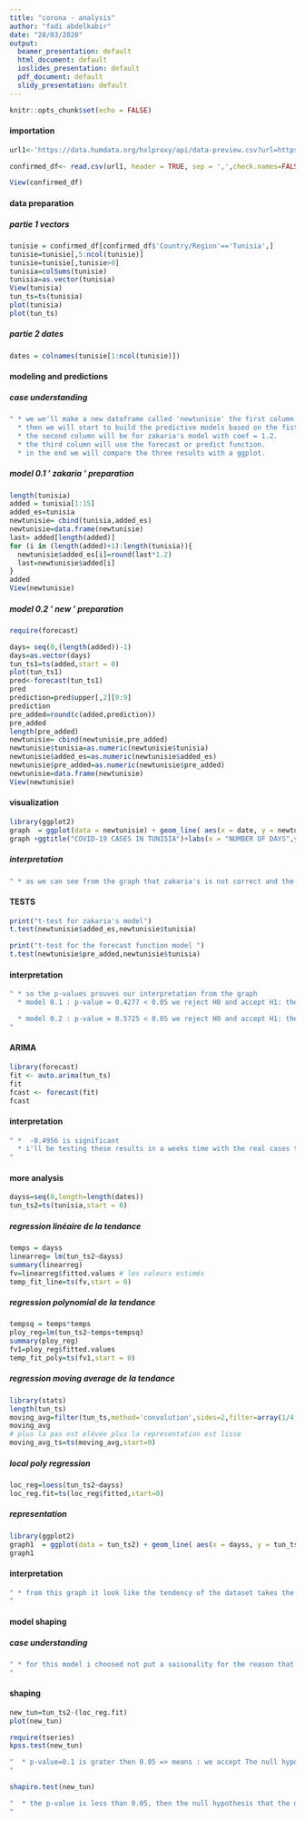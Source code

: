 ```yaml
---
title: "corona - analysis"
author: "fadi abdelkabir"
date: "28/03/2020"
output:
  beamer_presentation: default
  html_document: default
  ioslides_presentation: default
  pdf_document: default
  slidy_presentation: default
---
```


```r
knitr::opts_chunk$set(echo = FALSE)
```

#### importation ####

```r
url1<-'https://data.humdata.org/hxlproxy/api/data-preview.csv?url=https%3A%2F%2Fraw.githubusercontent.com%2FCSSEGISandData%2FCOVID-19%2Fmaster%2Fcsse_covid_19_data%2Fcsse_covid_19_time_series%2Ftime_series_covid19_confirmed_global.csv&filename=time_series_covid19_confirmed_global.csv'

confirmed_df<- read.csv(url1, header = TRUE, sep = ',',check.names=FALSE)

View(confirmed_df)

```



#### data preparation ####
##### partie 1 vectors #####

```r
tunisie = confirmed_df[confirmed_df$'Country/Region'=='Tunisia',]
tunisie=tunisie[,5:ncol(tunisie)]
tunisie=tunisie[,tunisie>0]
tunisia=colSums(tunisie)
tunisia=as.vector(tunisia)
View(tunisia)
tun_ts=ts(tunisia)
plot(tunisia)
plot(tun_ts)
```

##### partie 2 dates #####
```r
dates = colnames(tunisie[1:ncol(tunisie)])
```

#### modeling and predictions #### 
##### case understanding #####

```r
" * we we'll make a new dataframe called 'newtunisie' the first column will       take the exact numbers of the confirmed cases.
  * then we will start to build the predictive models based on the fist 15        observation.
  * the second column will be for zakaria's model with coef = 1.2.
  * the third column will use the forecast or predict function.
  * in the end we will compare the three results with a ggplot.
```

##### model 0.1  ' zakaria ' preparation ####

```r
length(tunisia)
added = tunisia[1:15]
added_es=tunisia
newtunisie= cbind(tunisia,added_es)
newtunisie=data.frame(newtunisie)
last= added[length(added)]
for (i in (length(added)+1):length(tunisia)){
  newtunisie$added_es[i]=round(last*1.2)
  last=newtunisie$added[i]
}
added
View(newtunisie)
```


##### model 0.2 ' new ' preparation ####

```r
require(forecast)

days= seq(0,(length(added))-1)
days=as.vector(days)
tun_ts1=ts(added,start = 0)
plot(tun_ts1)
pred<-forecast(tun_ts1)
pred
prediction=pred$upper[,2][0:9]
prediction
pre_added=round(c(added,prediction))
pre_added
length(pre_added)
newtunisie= cbind(newtunisie,pre_added)
newtunisie$tunisia=as.numeric(newtunisie$tunisia)
newtunisie$added_es=as.numeric(newtunisie$added_es)
newtunisie$pre_added=as.numeric(newtunisie$pre_added)
newtunisie=data.frame(newtunisie)
View(newtunisie)
```


#### visualization ####

```r
library(ggplot2) 
graph  = ggplot(data = newtunisie) + geom_line( aes(x = date, y = newtunisie$tunisia, colour = "confirmed cases ")) + geom_line( aes(x = date , y = newtunisie$added_es, colour = "estemated by 1.2"))+ geom_line( aes(x = date , y = newtunisie$pre_added, colour = "estemated by forcast fun"))
graph +ggtitle("COVID-19 CASES IN TUNISIA")+labs(x = "NUMBER OF DAYS",y = "NUMBER OF CASES") +  scale_colour_manual(values=c("blue", "red","yellow")) + theme(legend.position=c(0.1, 0.1), legend.justification = c("left","bottom")) 
```

##### interpretation ##### 
```r
" * as we can see from the graph that zakaria's is not correct and the            predicted values are so far from the real values same goes with the           forcast function '
```


#### TESTS ####

```r
print("t-test for zakaria's model")
t.test(newtunisie$added_es,newtunisie$tunisia) 

print("t-test for the forecast function model ")
t.test(newtunisie$pre_added,newtunisie$tunisia) 

```


#### interpretation ####

```r
" * so the p-values prouves our interpretation from the graph 
  * model 0.1 : p-value = 0.4277 < 0.05 we reject H0 and accept H1: theres a significant difference in the predicted values and the real values 

  * model 0.2 : p-value = 0.5725 < 0.05 we reject H0 and accept H1: theres a significant difference in the predicted values and the real values 
"
```




#### ARIMA ####

```r
library(forecast)
fit <- auto.arima(tun_ts)
fit
fcast <- forecast(fit)
fcast
```

#### interpretation ####

```r
" *  -0.4956 is significant
  * i'll be testing these results in a weeks time with the real cases to see how good is this prediction and can we rely on it automaticly in the futur
"
```


#### more analysis ####

```r
dayss=seq(0,length=length(dates))
tun_ts2=ts(tunisia,start = 0)
```


##### regression linéaire de la tendance #####


```r
temps = dayss
linearreg= lm(tun_ts2~dayss)
summary(linearreg)
fv=linearreg$fitted.values # les valeurs estimés
temp_fit_line=ts(fv,start = 0)
```


##### regression polynomial de la tendance ####


```r
tempsq = temps*temps
ploy_reg=lm(tun_ts2~temps+tempsq)
summary(ploy_reg)
fv1=ploy_reg$fitted.values
temp_fit_poly=ts(fv1,start = 0)
```


##### regression moving average  de la tendance ##### 


```r
library(stats)
length(tun_ts)
moving_avg=filter(tun_ts,method='convolution',sides=2,filter=array(1/4,dim = 4))
moving_avg
# plus la pas est elévée plus la representation est lisse
moving_avg_ts=ts(moving_avg,start=0)
```


##### local poly regression  #####

```r
loc_reg=loess(tun_ts2~dayss)
loc_reg.fit=ts(loc_reg$fitted,start=0)
```

##### representation #####

```r
library(ggplot2)
graph1  = ggplot(data = tun_ts2) + geom_line( aes(x = dayss, y = tun_ts2, colour = "confirmed cases ")) + geom_line( aes(x = dayss , y = loc_reg.fit, colour = "loc ploy reg")) + geom_line(aes(x=dayss,y=temp_fit_line,colour = "linear reg"))+ geom_line(aes(x=dayss,y=temp_fit_poly,colour = "poly reg")) + geom_line(aes(x=dayss,y=moving_avg_ts,colour = "moving average reg")) 
graph1
```

#### interpretation ####

```r
" * from this graph it look like the tendency of the dataset takes the shape of the tendency of localy polynomial regression ' they are very close in shape and values '
"
```


#### model shaping ####
##### case understanding #####

```r
" * for this model i choosed not put a saisonality for the reason that we lac information, it s a values for pandemic infection and it is very conditionaly so it doesnt have a frequent behavior so i ll just remove the tendency 
"
```

#### shaping ####

```r
new_tun=tun_ts2-(loc_reg.fit)
plot(new_tun)
```



```r
require(tseries)
kpss.test(new_tun)
```

```r
"  * p-value=0.1 is grater then 0.05 => means : we accept The null hypothesis for the test is that the data is stationary.
"
```


```r
shapiro.test(new_tun)
```
```r
"  * the p-value is less than 0.05, then the null hypothesis that the data are normally distributed is rejected. 
"
```


